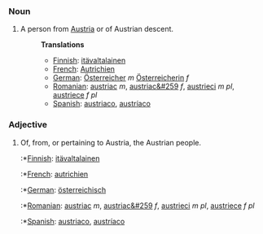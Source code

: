 ===Noun===
#A person from [[Austria]] or of Austrian descent.
#:'''Translations'''
#:*[[Finnish]]: [[itävaltalainen]]
#:*[[French]]: [[Autrichien]]
#:*[[German]]: [[Österreicher]] ''m'' [[Österreicherin]] ''f''
#:*[[Romanian]]: [[austriac]] ''m'', [[austriac&#259]] ''f'', [[austrieci]] ''m pl'', [[austriece]] ''f pl''
#:*[[Spanish]]: [[austriaco]], [[austríaco]]
===Adjective===
#Of, from, or pertaining to Austria, the Austrian people.
#:*[[Finnish]]: [[itävaltalainen]]
#:*[[French]]: [[autrichien]]
#:*[[German]]: [[österreichisch]]
#:*[[Romanian]]: [[austriac]] ''m'', [[austriac&#259]] ''f'', [[austrieci]] ''m pl'', [[austriece]] ''f pl''
#:*[[Spanish]]: [[austriaco]], [[austríaco]]